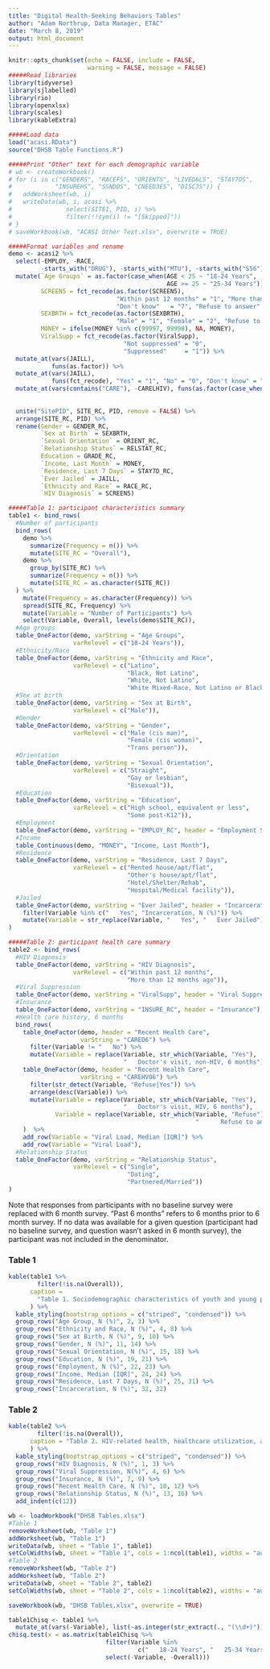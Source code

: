 ```yaml
---
title: "Digital Health-Seeking Behaviors Tables"
author: "Adam Northrup, Data Manager, ETAC"
date: "March 8, 2019"
output: html_document
---
```

```r
knitr::opts_chunk$set(echo = FALSE, include = FALSE, 
                      warning = FALSE, message = FALSE)
#####Read libraries
library(tidyverse)
library(sjlabelled)
library(rio)
library(openxlsx)
library(scales)
library(kableExtra)

#####Load data
load("acasi.RData")
source("DHSB Table Functions.R")
```

```r
#####Print "Other" text for each demographic variable
# wb <- createWorkbook()
# for (i in c("GENDERS", "RACEFS", "ORIENTS", "LIVED6LS", "STAY7DS", 
#            "INSUREHS", "SSNDOS", "CNEED3ES", "DISCJS")) {
#   addWorksheet(wb, i)
#   writeData(wb, i, acasi %>%
#               select(SITE1, PID, i) %>%
#               filter(!!sym(i) != "[Skipped]"))
# }
# saveWorkbook(wb, "ACASI Other Text.xlsx", overwrite = TRUE)

#####Format variables and rename
demo <- acasi2 %>%
  select(-EMPLOY, -RACE,
         -starts_with("DRUG"), -starts_with("MTU"), -starts_with("S56")) %>%
  mutate(`Age Groups` = as.factor(case_when(AGE < 25 ~ "18-24 Years",
                                            AGE >= 25 ~ "25-34 Years")),
         SCREEN5 = fct_recode(as.factor(SCREEN5),
                              "Within past 12 months" = "1", "More than 12 months ago" = "2",
                              "Don't know"   = "7", "Refuse to answer"        = "8"),
         SEXBRTH = fct_recode(as.factor(SEXBRTH),
                              "Male" = "1", "Female" = "2", "Refuse to answer" = "8"),
         MONEY = ifelse(MONEY %in% c(99997, 99998), NA, MONEY),
         ViralSupp = fct_recode(as.factor(ViralSupp),
                                "Not suppressed" = "0",
                                "Suppressed"     = "1")) %>%
  mutate_at(vars(JAILL), 
            funs(as.factor)) %>%
  mutate_at(vars(JAILL), 
            funs(fct_recode), "Yes" = "1", "No" = "0", "Don't know" = "7", "Refuse to answer" = "8") %>%
  mutate_at(vars(contains("CARE"), -CARELHIV), funs(as.factor(case_when(. == 0   ~ "Yes",
                                                                        . <= 99  ~ "No",
                                                                        . >  99  ~ "Refuse to answer")))) %>%
  unite("SitePID", SITE_RC, PID, remove = FALSE) %>%
  arrange(SITE_RC, PID) %>%
  rename(Gender = GENDER_RC,
         `Sex at Birth` = SEXBRTH,
         `Sexual Orientation` = ORIENT_RC,
         `Relationship Status` = RELSTAT_RC,
         Education = GRADE_RC,
         `Income, Last Month` = MONEY,
         `Residence, Last 7 Days` = STAY7D_RC,
         `Ever Jailed` = JAILL,
         `Ethnicity and Race` = RACE_RC,
         `HIV Diagnosis` = SCREEN5)
```

```r
#####Table 1: participant characteristics summary
table1 <- bind_rows(
  #Number of participants
  bind_rows(
    demo %>%
      summarize(Frequency = n()) %>%
      mutate(SITE_RC = "Overall"),
    demo %>%
      group_by(SITE_RC) %>%
      summarize(Frequency = n()) %>%
      mutate(SITE_RC = as.character(SITE_RC))
  ) %>%
    mutate(Frequency = as.character(Frequency)) %>%
    spread(SITE_RC, Frequency) %>%
    mutate(Variable = "Number of Participants") %>%
    select(Variable, Overall, levels(demo$SITE_RC)),
  #Age groups
  table_OneFactor(demo, varString = "Age Groups",
                  varRelevel = c("18-24 Years")),
  #Ethnicity/Race
  table_OneFactor(demo, varString = "Ethnicity and Race", 
                  varRelevel = c("Latino",
                                 "Black, Not Latino",
                                 "White, Not Latino",
                                 "White Mixed-Race, Not Latino or Black")),
  #Sex at birth
  table_OneFactor(demo, varString = "Sex at Birth",
                  varRelevel = c("Male")),
  #Gender
  table_OneFactor(demo, varString = "Gender",
                  varRelevel = c("Male (cis man)",
                                 "Female (cis woman)",
                                 "Trans person")),
  #Orientation
  table_OneFactor(demo, varString = "Sexual Orientation",
                  varRelevel = c("Straight",
                                 "Gay or lesbian",
                                 "Bisexual")),
  #Education
  table_OneFactor(demo, varString = "Education", 
                  varRelevel = c("High school, equivalent or less",
                                 "Some post-K12")),
  #Employment
  table_OneFactor(demo, varString = "EMPLOY_RC", header = "Employment Status"),
  #Income
  table_Continuous(demo, "MONEY", "Income, Last Month"),
  #Residence
  table_OneFactor(demo, varString = "Residence, Last 7 Days", 
                  varRelevel = c("Rented house/apt/flat",
                                 "Other's house/apt/flat",
                                 "Hotel/Shelter/Rehab",
                                 "Hospital/Medical facility")),
  #Jailed
  table_OneFactor(demo, varString = "Ever Jailed", header = "Incarceration") %>%
    filter(Variable %in% c("   Yes", "Incarceration, N (%)")) %>%
    mutate(Variable = str_replace(Variable, "   Yes", "   Ever Jailed"))
)

#####Table 2: participant health care summary
table2 <- bind_rows(
  #HIV Diagnosis
  table_OneFactor(demo, varString = "HIV Diagnosis",
                  varRelevel = c("Within past 12 months",
                                 "More than 12 months ago")),
  #Viral Suppression
  table_OneFactor(demo, varString = "ViralSupp", header = "Viral Suppression"),
  #Insurance
  table_OneFactor(demo, varString = "INSURE_RC", header = "Insurance"),
  #Health care history, 6 months
  bind_rows(
    table_OneFactor(demo, header = "Recent Health Care",
                    varString = "CARED6") %>%
      filter(Variable != "   No") %>%
      mutate(Variable = replace(Variable, str_which(Variable, "Yes"), 
                                "   Doctor's visit, non-HIV, 6 months")),
    table_OneFactor(demo, header = "Recent Health Care",
                    varString = "CAREHV06") %>%
      filter(str_detect(Variable, "Refuse|Yes")) %>%
      arrange(desc(Variable)) %>%
      mutate(Variable = replace(Variable, str_which(Variable, "Yes"), 
                                "   Doctor's visit, HIV, 6 months"),
             Variable = replace(Variable, str_which(Variable, "Refuse"),
                                                    "      Refuse to answer"))
    )  %>%
    add_row(Variable = "Viral Load, Median [IQR]") %>%
    add_row(Variable = "Viral Load"),
  #Relationship Status
  table_OneFactor(demo, varString = "Relationship Status", 
                  varRelevel = c("Single",
                                 "Dating",
                                 "Partnered/Married"))
)
```
Note that responses from participants with no baseline survey were replaced with 6 month survey. "Past 6 months" refers to 6 months prior to 6 month survey. If no data was available for a given question (participant had no baseline survey, and question wasn't asked in 6 month survey), the participant was not included in the denominator.  

### Table 1
```r
kable(table1 %>%
        filter(!is.na(Overall)),
      caption = 
        "Table 1. Sociodemographic characteristics of youth and young people living with HIV"
      ) %>%
  kable_styling(bootstrap_options = c("striped", "condensed")) %>%
  group_rows("Age Group, N (%)", 2, 3) %>%
  group_rows("Ethnicity and Race, N (%)", 4, 8) %>%
  group_rows("Sex at Birth, N (%)", 9, 10) %>%
  group_rows("Gender, N (%)", 11, 14) %>%
  group_rows("Sexual Orientation, N (%)", 15, 18) %>%
  group_rows("Education, N (%)", 19, 21) %>%
  group_rows("Employment, N (%)", 22, 23) %>%
  group_rows("Income, Median [IQR]", 24, 24) %>%
  group_rows("Residence, Last 7 Days, N (%)", 25, 31) %>%
  group_rows("Incarceration, N (%)", 32, 32)
```

### Table 2
```r
kable(table2 %>%
        filter(!is.na(Overall)),
      caption = "Table 2. HIV-related health, healthcare utilization, and other characteristics that may relate to digital health seeking"
      ) %>%
  kable_styling(bootstrap_options = c("striped", "condensed")) %>%
  group_rows("HIV Diagnosis, N (%)", 1, 3) %>%
  group_rows("Viral Suppression, N(%)", 4, 6) %>%
  group_rows("Insurance, N (%)", 7, 9) %>%
  group_rows("Recent Health Care, N (%)", 10, 12) %>%
  group_rows("Relationship Status, N (%)", 13, 16) %>%
  add_indent(c(12))
```

```r
wb <- loadWorkbook("DHSB Tables.xlsx")
#Table 1
removeWorksheet(wb, "Table 1")
addWorksheet(wb, "Table 1")
writeData(wb, sheet = "Table 1", table1)
setColWidths(wb, sheet = "Table 1", cols = 1:ncol(table1), widths = "auto")
#Table 2
removeWorksheet(wb, "Table 2")
addWorksheet(wb, "Table 2")
writeData(wb, sheet = "Table 2", table2)
setColWidths(wb, sheet = "Table 2", cols = 1:ncol(table2), widths = "auto")

saveWorkbook(wb, "DHSB Tables.xlsx", overwrite = TRUE)
```

```r
table1Chisq <- table1 %>%
  mutate_at(vars(-Variable), list(~as.integer(str_extract(., "(\\d+)"))))
chisq.test(x = as.matrix(table1Chisq %>%
                           filter(Variable %in% 
                                    c("   18-24 Years", "   25-34 Years")) %>%
                           select(-Variable, -Overall)))
```

